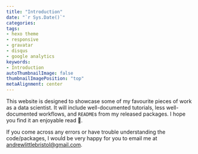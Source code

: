 ```yaml
---
title: "Introduction"
date: "`r Sys.Date()`"
categories:
tags:
- hexo theme
- responsive
- gravatar
- disqus
- google analytics
keywords:
- Introduction
autoThumbnailImage: false
thumbnailImagePosition: "top"
metaAlignment: center
---
```


<!--more-->

This website is designed to showcase some of my favourite pieces of work as a data scientist. It will include well-documented tutorials, less well-documented workflows, and `README`s from my released packages. I hope you find it an enjoyable read 📔.

If you come across any errors or have trouble understanding the code/packages, I would be very happy for you to email me at <andrewlittlebristol@gmail.com>.
